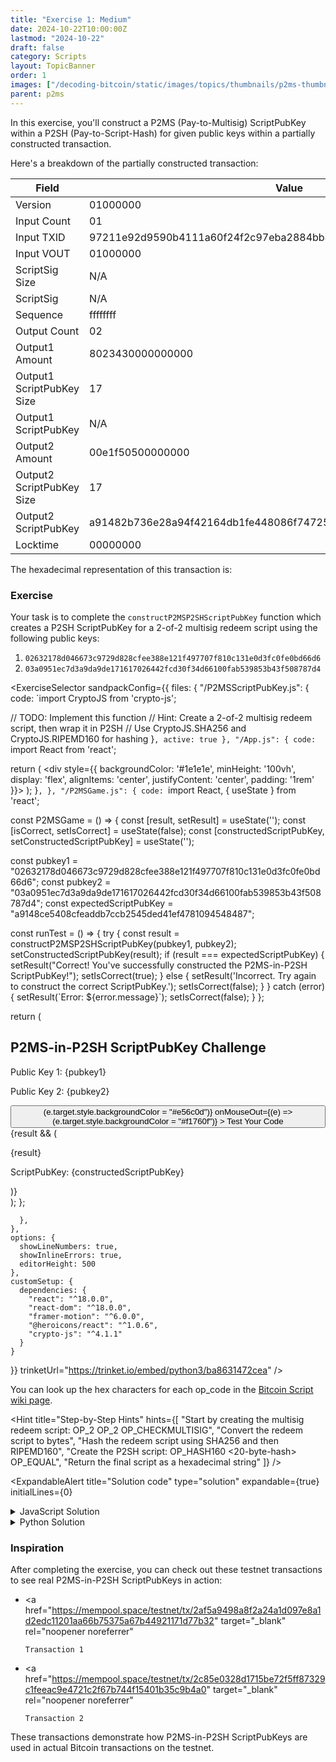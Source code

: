 ```yaml
---
title: "Exercise 1: Medium"
date: 2024-10-22T10:00:00Z
lastmod: "2024-10-22"
draft: false
category: Scripts
layout: TopicBanner
order: 1
images: ["/decoding-bitcoin/static/images/topics/thumbnails/p2ms-thumbnail.webp"]
parent: p2ms
---
```


In this exercise, you'll construct a P2MS (Pay-to-Multisig) ScriptPubKey within a P2SH (Pay-to-Script-Hash) for given public keys within a partially constructed transaction.

Here's a breakdown of the partially constructed transaction:

<div className="overflow-x-auto">
    <table className="min-w-full">
        <thead>
            <tr>
                <th className="px-4 py-2">Field</th>
                <th className="px-4 py-2">Value</th>
            </tr>
        </thead>
        <tbody>
            <tr>
                <td className="border px-4 py-2">Version</td>
                <td className="border px-4 py-2 break-all">01000000</td>
            </tr>
            <tr>
                <td className="border px-4 py-2">Input Count</td>
                <td className="border px-4 py-2 break-all">01</td>
            </tr>
            <tr>
                <td className="border px-4 py-2">Input TXID</td>
                <td className="border px-4 py-2 break-all">
                    97211e92d9590b4111a60f24f2c97eba2884bb813515a3167c634a9dcd113338
                </td>
            </tr>
            <tr>
                <td className="border px-4 py-2">Input VOUT</td>
                <td className="border px-4 py-2 break-all">01000000</td>
            </tr>
            <tr>
                <td className="border px-4 py-2">ScriptSig Size</td>
                <td className="border px-4 py-2 break-all">N/A</td>
            </tr>
            <tr>
                <td className="border px-4 py-2">ScriptSig</td>
                <td className="border px-4 py-2 break-all">N/A</td>
            </tr>
            <tr>
                <td className="border px-4 py-2">Sequence</td>
                <td className="border px-4 py-2 break-all">ffffffff</td>
            </tr>
            <tr>
                <td className="border px-4 py-2">Output Count</td>
                <td className="border px-4 py-2 break-all">02</td>
            </tr>
            <tr>
                <td className="border px-4 py-2">Output1 Amount</td>
                <td className="border px-4 py-2 break-all">8023430000000000</td>
            </tr>
            <tr>
                <td className="border px-4 py-2">Output1 ScriptPubKey Size</td>
                <td className="border px-4 py-2 break-all">17</td>
            </tr>
            <tr>
                <td className="border px-4 py-2">Output1 ScriptPubKey</td>
                <td className="border px-4 py-2 break-all">N/A</td>
            </tr>
            <tr>
                <td className="border px-4 py-2">Output2 Amount</td>
                <td className="border px-4 py-2 break-all">00e1f50500000000</td>
            </tr>
            <tr>
                <td className="border px-4 py-2">Output2 ScriptPubKey Size</td>
                <td className="border px-4 py-2 break-all">17</td>
            </tr>
            <tr>
                <td className="border px-4 py-2">Output2 ScriptPubKey</td>
                <td className="border px-4 py-2 break-all">
                    a91482b736e28a94f42164db1fe448086f74725ae46487
                </td>
            </tr>
            <tr>
                <td className="border px-4 py-2">Locktime</td>
                <td className="border px-4 py-2 break-all">00000000</td>
            </tr>
        </tbody>
    </table>
</div>
The hexadecimal representation of this transaction is:

<CodeSnippet
    code="010000000197211e92d9590b4111a60f24f2c97eba2884bb813515a3167c634a9dcd11333801000000-[signature]-ffffffff028023430000000000-[scriptPubKey1]-00e1f5050000000017a91482b736e28a94f42164db1fe448086f74725ae4648700000000"
    language="text"
    showLineNumbers={true}
/>

### Exercise

Your task is to complete the `constructP2MSP2SHScriptPubKey` function which creates a P2SH ScriptPubKey for a 2-of-2 multisig redeem script using the following public keys:

1. `02632178d046673c9729d828cfee388e121f497707f810c131e0d3fc0fe0bd66d6`
2. `03a0951ec7d3a9da9de171617026442fcd30f34d66100fab539853b43f508787d4`

<ExerciseSelector
  sandpackConfig={{
    files: {
      "/P2MSScriptPubKey.js": {
        code: `import CryptoJS from 'crypto-js';

  // TODO: Implement this function
  // Hint: Create a 2-of-2 multisig redeem script, then wrap it in P2SH
  // Use CryptoJS.SHA256 and CryptoJS.RIPEMD160 for hashing
}`,
        active: true
      },
      "/App.js": {
        code: `import React from 'react';

  return (
    <div style={{ backgroundColor: '#1e1e1e', minHeight: '100vh', display: 'flex', alignItems: 'center', justifyContent: 'center', padding: '1rem' }}>
      <P2MSGame />
    </div>
  );
}`,
      },
      "/P2MSGame.js": {
        code: `import React, { useState } from 'react';

const P2MSGame = () => {
const [result, setResult] = useState('');
const [isCorrect, setIsCorrect] = useState(false);
const [constructedScriptPubKey, setConstructedScriptPubKey] = useState('');

const pubkey1 = "02632178d046673c9729d828cfee388e121f497707f810c131e0d3fc0fe0bd66d6";
const pubkey2 = "03a0951ec7d3a9da9de171617026442fcd30f34d66100fab539853b43f508787d4";
const expectedScriptPubKey = "a9148ce5408cfeaddb7ccb2545ded41ef4781094548487";

const runTest = () => {
try {
const result = constructP2MSP2SHScriptPubKey(pubkey1, pubkey2);
setConstructedScriptPubKey(result);
if (result === expectedScriptPubKey) {
setResult("Correct! You've successfully constructed the P2MS-in-P2SH ScriptPubKey!");
setIsCorrect(true);
} else {
setResult('Incorrect. Try again to construct the correct ScriptPubKey.');
setIsCorrect(false);
}
} catch (error) {
setResult(\`Error: \${error.message}\`);
setIsCorrect(false);
}
};

return (

<div
    style={{
        maxWidth: "28rem",
        width: "100%",
        backgroundColor: "#252526",
        padding: "1.5rem",
        borderRadius: "0.5rem",
        boxShadow: "0 4px 6px rgba(0, 0, 0, 0.1)"
    }}
>
    <h2
        style={{
            fontSize: "1.5rem",
            fontWeight: "bold",
            marginBottom: "1rem",
            color: "#d4d4d4",
            textAlign: "center"
        }}
    >
        P2MS-in-P2SH ScriptPubKey Challenge
    </h2>
    <div style={{ marginBottom: "1rem" }}>
        <p
            style={{
                fontFamily: "monospace",
                fontSize: "0.875rem",
                wordBreak: "break-all",
                marginTop: "0.5rem",
                color: "#d4d4d4"
            }}
        >
            Public Key 1: {pubkey1}
        </p>
        <p
            style={{
                fontFamily: "monospace",
                fontSize: "0.875rem",
                wordBreak: "break-all",
                marginTop: "0.5rem",
                color: "#d4d4d4"
            }}
        >
            Public Key 2: {pubkey2}
        </p>
    </div>
    <motion.div
        style={{
            display: "flex",
            justifyContent: "center",
            marginBottom: "1rem"
        }}
        animate={{ rotate: isCorrect ? [0, 10, -10, 0] : 0 }}
        transition={{ duration: 0.5 }}
    >
        <LockClosedIcon
            style={{
                width: "3rem",
                height: "3rem",
                color: isCorrect ? "#689f38" : "#f1760f"
            }}
        />
    </motion.div>
    <button
        onClick={runTest}
        style={{
            width: "100%",
            padding: "0.5rem 1rem",
            backgroundColor: "#f1760f",
            color: "#ffffff",
            border: "none",
            borderRadius: "0.25rem",
            cursor: "pointer",
            transition: "background-color 0.2s"
        }}
        onMouseOver={(e) => (e.target.style.backgroundColor = "#e56c0d")}
        onMouseOut={(e) => (e.target.style.backgroundColor = "#f1760f")}
    >
        Test Your Code
    </button>
    <AnimatePresence>
        {result && (
            <motion.div
                initial={{ opacity: 0, y: -10 }}
                animate={{ opacity: 1, y: 0 }}
                exit={{ opacity: 0, y: 10 }}
                style={{
                    marginTop: "1rem",
                    textAlign: "center"
                }}
            >
                <p style={{ color: isCorrect ? "#689f38" : "#d32f2f" }}>
                    {result}
                </p>
                <p
                    style={{
                        fontFamily: "monospace",
                        fontSize: "0.875rem",
                        wordBreak: "break-all",
                        marginTop: "0.5rem",
                        color: "#d4d4d4",
                        backgroundColor: "#3c3c3c",
                        padding: "0.5rem",
                        borderRadius: "0.25rem"
                    }}
                >
                    ScriptPubKey: {constructedScriptPubKey}
                </p>
            </motion.div>
        )}
    </AnimatePresence>
</div>
); };

      },
    },
    options: {
      showLineNumbers: true,
      showInlineErrors: true,
      editorHeight: 500
    },
    customSetup: {
      dependencies: {
        "react": "^18.0.0",
        "react-dom": "^18.0.0",
        "framer-motion": "^6.0.0",
        "@heroicons/react": "^1.0.6",
        "crypto-js": "^4.1.1"
      }
    }
  }}
  trinketUrl="https://trinket.io/embed/python3/ba8631472cea"
/>

You can look up the hex characters for each op_code in the [Bitcoin Script wiki page](https://en.bitcoin.it/wiki/Script).

<Hint
    title="Step-by-Step Hints"
    hints={[
        "Start by creating the multisig redeem script: OP_2 <pubkey1> <pubkey2> OP_2 OP_CHECKMULTISIG",
        "Convert the redeem script to bytes",
        "Hash the redeem script using SHA256 and then RIPEMD160",
        "Create the P2SH script: OP_HASH160 <20-byte-hash> OP_EQUAL",
        "Return the final script as a hexadecimal string"
    ]}
/>

<ExpandableAlert
  title="Solution code"
  type="solution"
  expandable={true}
  initialLines={0}
>
  <details>
    <summary>JavaScript Solution</summary>
    ```javascript
    import CryptoJS from 'crypto-js';

    export function constructP2MSP2SHScriptPubKey(pubkey1, pubkey2) {
        // Create the 2-of-2 multisig redeem script
        const redeemScript = `5221${pubkey1}21${pubkey2}52ae`;
        console.log("Redeem Script:", redeemScript);

        // Convert redeem script to WordArray
        const scriptWordArray = CryptoJS.enc.Hex.parse(redeemScript);

        // Hash the redeem script
        const sha256Hash = CryptoJS.SHA256(scriptWordArray);
        console.log("SHA256 Hash:", sha256Hash.toString(CryptoJS.enc.Hex));

        const ripemd160Hash = CryptoJS.RIPEMD160(sha256Hash);
        console.log("RIPEMD160 Hash:", ripemd160Hash.toString(CryptoJS.enc.Hex));

        // Convert hash to hex
        const scriptHash = ripemd160Hash.toString(CryptoJS.enc.Hex);

        // Construct the P2SH script
        const p2shScript = 'a914' + scriptHash + '87';

        return p2shScript;
    }
    ```

  </details>

  <details>
    <summary>Python Solution</summary>
    ```python
    import hashlib

    def construct_p2ms_p2sh_scriptpubkey(pubkey1: str, pubkey2: str) -> str:
        # 1. Create the 2-of-2 multisig redeem script
        redeem_script = f"5221{pubkey1}21{pubkey2}52ae"

        # 2. Convert the redeem script to bytes
        script_bytes = bytes.fromhex(redeem_script)

        # 3. Hash the redeem script using SHA256 and then RIPEMD160
        sha256_hash = hashlib.sha256(script_bytes).digest()
        ripemd160_hash = hashlib.new('ripemd160', sha256_hash).digest()

        # 4. Create the P2SH script
        p2sh_script = b'\xa9\x14' + ripemd160_hash + b'\x87'

        # 5. Return the final script as a hexadecimal string
        return p2sh_script.hex()
    ```

  </details>
</ExpandableAlert>

### Inspiration

After completing the exercise, you can check out these testnet transactions to see real P2MS-in-P2SH ScriptPubKeys in action:

-   <a
        href="https://mempool.space/testnet/tx/2af5a9498a8f2a24a1d097e8a1d2edc11201aa66b75375a67b44921171d77b32"
        target="_blank"
        rel="noopener noreferrer"
    >
        Transaction 1
    </a>
-   <a
        href="https://mempool.space/testnet/tx/2c85e0328d1715be72f5ff87329c1feeac9e4721c2f67b744f15401b35c9b4a0"
        target="_blank"
        rel="noopener noreferrer"
    >
        Transaction 2
    </a>

These transactions demonstrate how P2MS-in-P2SH ScriptPubKeys are used in actual Bitcoin transactions on the testnet.
